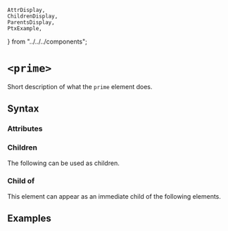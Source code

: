     AttrDisplay,
    ChildrenDisplay,
    ParentsDisplay,
    PtxExample,
} from "../../../components";

# `<prime>`

Short description of what the `prime` element does.

## Syntax

### Attributes

<AttrDisplay name="prime" />

### Children

The following can be used as children.

<ChildrenDisplay name="prime" />

### Child of

This element can appear as an immediate child of the following elements.

<ParentsDisplay name="prime" />

## Examples

    